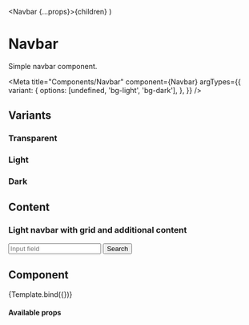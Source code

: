 
  <Navbar {...props}>{children}</Navbar>
)

# Navbar

Simple navbar component.

<Meta
  title="Components/Navbar"
  component={Navbar}
  argTypes={{
    variant: {
      options: [undefined, 'bg-light', 'bg-dark'],
    },
  }}
/>

## Variants

### Transparent

<Canvas>
  <Navbar title="Transparent navbar" />
</Canvas>

### Light

<Canvas>
  <Navbar title="Light navbar" variant="bg-light" />
</Canvas>

### Dark

<Canvas>
  <Navbar title="Dark navbar" variant="bg-dark" />
</Canvas>

## Content

### Light navbar with grid and additional content

<Canvas>
  <Navbar title="Page heading" variant="bg-light">
    <input type="text" placeholder="Input field" />
    <button type="button" className="ghost">
      Search
    </button>
  </Navbar>
</Canvas>

## Component

<Canvas>
  <Story
    name="Component"
    args={{ title: 'Page heading', titleLink: '', variant: undefined }}
  >
    {Template.bind({})}
  </Story>
</Canvas>

#### Available props

<ArgsTable of={Navbar} />
